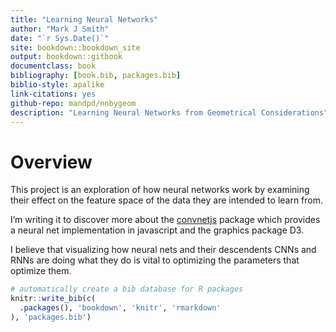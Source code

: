 ```yaml
--- 
title: "Learning Neural Networks"
author: "Mark J Smith"
date: "`r Sys.Date()`"
site: bookdown::bookdown_site
output: bookdown::gitbook
documentclass: book
bibliography: [book.bib, packages.bib]
biblio-style: apalike
link-citations: yes
github-repo: mandpd/nnbygeom
description: "Learning Neural Networks from Geometrical Considerations"
---
```



# Overview

This project is an exploration of how neural networks work by examining their effect on the feature space of the data they are intended to learn from.

I'm writing it to discover more about the [convnetjs](https://github.com/karpathy/convnetjs) package which provides a neural net implementation in javascript and the graphics package D3.

I believe that visualizing how neural nets and their descendents CNNs and RNNs are doing what they do is vital to optimizing the parameters that optimize them.


```r
# automatically create a bib database for R packages
knitr::write_bib(c(
  .packages(), 'bookdown', 'knitr', 'rmarkdown'
), 'packages.bib')
```
